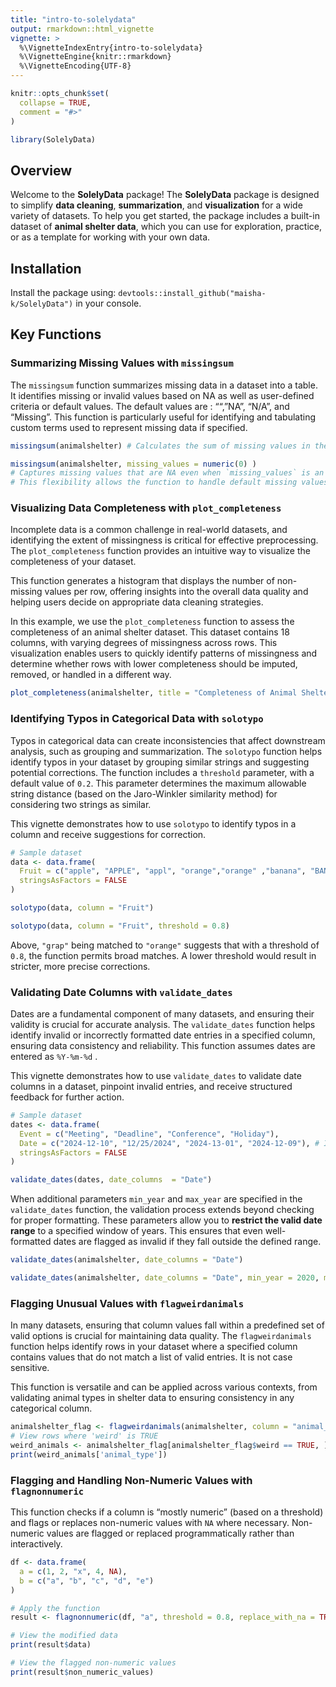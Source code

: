 ```yaml
---
title: "intro-to-solelydata"
output: rmarkdown::html_vignette
vignette: >
  %\VignetteIndexEntry{intro-to-solelydata}
  %\VignetteEngine{knitr::rmarkdown}
  %\VignetteEncoding{UTF-8}
---
```


```r
knitr::opts_chunk$set(
  collapse = TRUE,
  comment = "#>"
)
```

```r
library(SolelyData)
```

## Overview

Welcome to the **SolelyData** package! The **SolelyData** package is designed to simplify **data cleaning**, **summarization**, and **visualization** for a wide variety of datasets. To help you get started, the package includes a built-in dataset of **animal shelter data**, which you can use for exploration, practice, or as a template for working with your own data.

## Installation

Install the package using: `devtools::install_github("maisha-k/SolelyData")` in your console.

## Key Functions

### Summarizing Missing Values with `missingsum`

The `missingsum` function summarizes missing data in a dataset into a table. It identifies missing or invalid values based on NA as well as user-defined criteria or default values. The default values are : "", "NA", "N/A", and "Missing". This function is particularly useful for identifying and tabulating custom terms used to represent missing data if specified.

```r
missingsum(animalshelter) # Calculates the sum of missing values in the dataset using default settings, including NA handling

```

```r
missingsum(animalshelter, missing_values = numeric(0) ) 
# Captures missing values that are NA even when `missing_values` is an empty numeric vector. 
# This flexibility allows the function to handle default missing values or custom definitions effectively.
```

### Visualizing Data Completeness with `plot_completeness`

Incomplete data is a common challenge in real-world datasets, and identifying the extent of missingness is critical for effective preprocessing. The `plot_completeness` function provides an intuitive way to visualize the completeness of your dataset.

This function generates a histogram that displays the number of non-missing values per row, offering insights into the overall data quality and helping users decide on appropriate data cleaning strategies.

In this example, we use the `plot_completeness` function to assess the completeness of an animal shelter dataset. This dataset contains 18 columns, with varying degrees of missingness across rows. This visualization enables users to quickly identify patterns of missingness and determine whether rows with lower completeness should be imputed, removed, or handled in a different way.

```r
plot_completeness(animalshelter, title = "Completeness of Animal Shelter Data")
```

### Identifying Typos in Categorical Data with `solotypo`

Typos in categorical data can create inconsistencies that affect downstream analysis, such as grouping and summarization. The `solotypo` function helps identify typos in your dataset by grouping similar strings and suggesting potential corrections. The function includes a `threshold` parameter, with a default value of `0.2`. This parameter determines the maximum allowable string distance (based on the Jaro-Winkler similarity method) for considering two strings as similar.

This vignette demonstrates how to use `solotypo` to identify typos in a column and receive suggestions for correction.

```r
# Sample dataset
data <- data.frame(
  Fruit = c("apple", "APPLE", "appl", "orange","orange" ,"banana", "BANANA", "banan", "grap"),
  stringsAsFactors = FALSE
)
```

```r
solotypo(data, column = "Fruit")

```

```r
solotypo(data, column = "Fruit", threshold = 0.8)

```

Above, `"grap"` being matched to `"orange"` suggests that with a threshold of `0.8`, the function permits broad matches. A lower threshold would result in stricter, more precise corrections.

### Validating Date Columns with `validate_dates`

Dates are a fundamental component of many datasets, and ensuring their validity is crucial for accurate analysis. The `validate_dates` function helps identify invalid or incorrectly formatted date entries in a specified column, ensuring data consistency and reliability. This function assumes dates are entered as `%Y-%m-%d` .

This vignette demonstrates how to use `validate_dates` to validate date columns in a dataset, pinpoint invalid entries, and receive structured feedback for further action.

```r
# Sample dataset
dates <- data.frame(
  Event = c("Meeting", "Deadline", "Conference", "Holiday"),
  Date = c("2024-12-10", "12/25/2024", "2024-13-01", "2024-12-09"), # Includes invalid date "2024-13-01" and "12/25/2024"
  stringsAsFactors = FALSE
)

validate_dates(dates, date_columns  = "Date")

```

When additional parameters `min_year` and `max_year` are specified in the `validate_dates` function, the validation process extends beyond checking for proper formatting. These parameters allow you to **restrict the valid date range** to a specified window of years. This ensures that even well-formatted dates are flagged as invalid if they fall outside the defined range.

```r
validate_dates(animalshelter, date_columns = "Date") 
```

```r
validate_dates(animalshelter, date_columns = "Date", min_year = 2020, max_year = 2023) 
```

### Flagging Unusual Values with `flagweirdanimals`

In many datasets, ensuring that column values fall within a predefined set of valid options is crucial for maintaining data quality. The `flagweirdanimals` function helps identify rows in your dataset where a specified column contains values that do not match a list of valid entries. It is not case sensitive.

This function is versatile and can be applied across various contexts, from validating animal types in shelter data to ensuring consistency in any categorical column.

```r
animalshelter_flag <- flagweirdanimals(animalshelter, column = "animal_type", valid_types = c("dog", "cat", "rabbit", "bird"))
# View rows where 'weird' is TRUE
weird_animals <- animalshelter_flag[animalshelter_flag$weird == TRUE, ]
print(weird_animals['animal_type'])

```

### Flagging and Handling Non-Numeric Values with `flagnonnumeric`

This function checks if a column is "mostly numeric" (based on a threshold) and flags or replaces non-numeric values with `NA` where necessary. Non-numeric values are flagged or replaced programmatically rather than interactively.

```r
df <- data.frame(
  a = c(1, 2, "x", 4, NA), 
  b = c("a", "b", "c", "d", "e")
)

# Apply the function
result <- flagnonnumeric(df, "a", threshold = 0.8, replace_with_na = TRUE)

# View the modified data
print(result$data)

# View the flagged non-numeric values
print(result$non_numeric_values)

```
